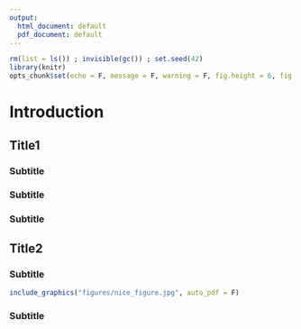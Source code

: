 ```yaml
---
output:
  html_document: default
  pdf_document: default
---
```


```r
rm(list = ls()) ; invisible(gc()) ; set.seed(42)
library(knitr)
opts_chunk$set(echo = F, message = F, warning = F, fig.height = 6, fig.width = 6, cache = T)
```

# Introduction

## Title1

### Subtitle

\lipsum[1]

### Subtitle

\lipsum[2-3]

### Subtitle

\lipsum[4-6]

## Title2

### Subtitle

\lipsum[1-3]

```r
include_graphics("figures/nice_figure.jpg", auto_pdf = F)
```

### Subtitle

\lipsum[4-7]
